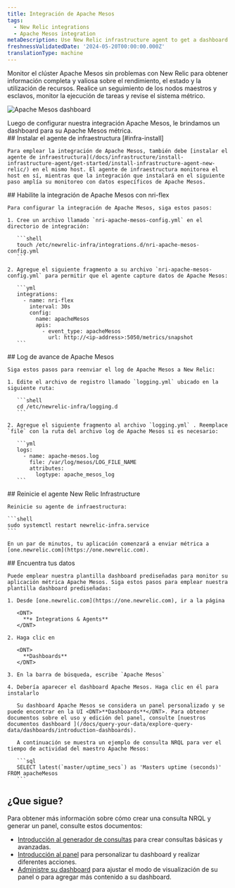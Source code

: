 ```yaml
---
title: Integración de Apache Mesos
tags:
  - New Relic integrations
  - Apache Mesos integration
metaDescription: Use New Relic infrastructure agent to get a dashboard with metrics from your Apache Mesos.
freshnessValidatedDate: '2024-05-20T00:00:00.000Z'
translationType: machine
---
```


Monitor el clúster Apache Mesos sin problemas con New Relic para obtener información completa y valiosa sobre el rendimiento, el estado y la utilización de recursos. Realice un seguimiento de los nodos maestros y esclavos, monitor la ejecución de tareas y revise el sistema métrico.

<img
  title="Apache Mesos dashboard"
  alt="Apache Mesos dashboard"
  src="/images/infrastructure_screenshot_full-apache-mesos-dashboard.webp"
/>

<figcaption>
  Luego de configurar nuestra integración Apache Mesos, le brindamos un dashboard para su Apache Mesos métrica.
</figcaption>

<Steps>
  <Step>
    ## Instalar el agente de infraestructura [#infra-install]

    Para emplear la integración de Apache Mesos, también debe [instalar el agente de infraestructura](/docs/infrastructure/install-infrastructure-agent/get-started/install-infrastructure-agent-new-relic/) en el mismo host. El agente de infraestructura monitorea el host en sí, mientras que la integración que instalará en el siguiente paso amplía su monitoreo con datos específicos de Apache Mesos.
  </Step>

  <Step>
    ## Habilite la integración de Apache Mesos con nri-flex

    Para configurar la integración de Apache Mesos, siga estos pasos:

    1. Cree un archivo llamado `nri-apache-mesos-config.yml` en el directorio de integración:

       ```shell
       touch /etc/newrelic-infra/integrations.d/nri-apache-mesos-config.yml
       ```

    2. Agregue el siguiente fragmento a su archivo `nri-apache-mesos-config.yml` para permitir que el agente capture datos de Apache Mesos:

       ```yml
       integrations:
         - name: nri-flex
           interval: 30s
           config:
             name: apacheMesos
             apis:
               - event_type: apacheMesos
                 url: http://<ip-address>:5050/metrics/snapshot
       ```
  </Step>

  <Step>
    ## Log de avance de Apache Mesos

    Siga estos pasos para reenviar el log de Apache Mesos a New Relic:

    1. Edite el archivo de registro llamado `logging.yml` ubicado en la siguiente ruta:

       ```shell
       cd /etc/newrelic-infra/logging.d
       ```

    2. Agregue el siguiente fragmento al archivo `logging.yml` . Reemplace `file` con la ruta del archivo log de Apache Mesos si es necesario:

       ```yml
       logs:
         - name: apache-mesos.log
           file: /var/log/mesos/LOG_FILE_NAME
           attributes:
             logtype: apache_mesos_log
       ```
  </Step>

  <Step>
    ## Reinicie el agente New Relic Infrastructure

    Reinicie su agente de infraestructura:

    ```shell
    sudo systemctl restart newrelic-infra.service
    ```

    En un par de minutos, tu aplicación comenzará a enviar métrica a [one.newrelic.com](https://one.newrelic.com).
  </Step>

  <Step>
    ## Encuentra tus datos

    Puede emplear nuestra plantilla dashboard prediseñadas para monitor su aplicación métrica Apache Mesos. Siga estos pasos para emplear nuestra plantilla dashboard prediseñadas:

    1. Desde [one.newrelic.com](https://one.newrelic.com), ir a la página

       <DNT>
         **+ Integrations & Agents**
       </DNT>

    2. Haga clic en

       <DNT>
         **Dashboards**
       </DNT>

    3. En la barra de búsqueda, escribe `Apache Mesos`

    4. Debería aparecer el dashboard Apache Mesos. Haga clic en él para instalarlo

       Su dashboard Apache Mesos se considera un panel personalizado y se puede encontrar en la UI <DNT>**Dashboards**</DNT>. Para obtener documentos sobre el uso y edición del panel, consulte [nuestros documentos dashboard ](/docs/query-your-data/explore-query-data/dashboards/introduction-dashboards).

       A continuación se muestra un ejemplo de consulta NRQL para ver el tiempo de actividad del maestro Apache Mesos:

       ```sql
       SELECT latest(`master/uptime_secs`) as 'Masters uptime (seconds)' FROM apacheMesos
       ```
  </Step>
</Steps>

## ¿Que sigue?

Para obtener más información sobre cómo crear una consulta NRQL y generar un panel, consulte estos documentos:

* [Introducción al generador de consultas](/docs/query-your-data/explore-query-data/query-builder/introduction-query-builder) para crear consultas básicas y avanzadas.
* [Introducción al panel](/docs/query-your-data/explore-query-data/dashboards/introduction-dashboards) para personalizar tu dashboard y realizar diferentes acciones.
* [Administre su dashboard](/docs/query-your-data/explore-query-data/dashboards/manage-your-dashboard) para ajustar el modo de visualización de su panel o para agregar más contenido a su dashboard.
